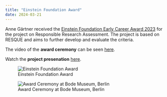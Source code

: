 ```yaml
---
title: "Einstein Foundation Award"
date: 2024-03-21
---
```


Anne Gärtner received the [Einstein Foundation Early Career Award 2023](https://award.einsteinfoundation.de/award-winners-finalists/recipients-2023/early-career-award-2023) for the project on Responsible Research Assessment. The project is based on RESQUE and aims to further develop and evaluate the criteria.


The video of the **award ceremony** can be seen [here](https://www.youtube.com/watch?v=gpRMXW_9M7s).

Watch the **project presenation** [here](https://www.youtube.com/watch?v=SHQbrK4VCXY&list=PLxPCLWtwUCx4oFi3AH88ocRqB5JRfAQhM&index=5).



![Einstein Foundation Award](img/EFA_164-2.png)

![Award Ceremony at Bode Museum, Berlin](img/EFA_205-2.png)